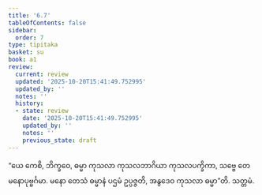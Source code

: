 ```yaml
---
title: '6.7'
tableOfContents: false
sidebar:
  order: 7
type: tipitaka
basket: su
book: a1
review:
  current: review
  updated: '2025-10-20T15:41:49.752995'
  updated_by: ''
  notes: ''
  history:
  - state: review
    date: '2025-10-20T15:41:49.752995'
    updated_by: ''
    notes: ''
    previous_state: draft
---
```



<DynamicBreadcrumb />


<ReviewStatus review={frontmatter.review} showDetails={true} />

<HypothesisAnnotation frontmatter={frontmatter} />

<Division number="57" book="a1" e="ch" v="15" p="10">

<Paragraph number="120" book="a1">
“ယေ ကေစိ, ဘိက္ခဝေ, ဓမ္မာ ကုသလာ ကုသလဘာဂိယာ ကုသလပက္ခိကာ, သဗ္ဗေ တေ မနောပုဗ္ဗင်္ဂမာ. မနော တေသံ ဓမ္မာနံ ပဌမံ ဥပ္ပဇ္ဇတိ, အနွဒေဝ ကုသလာ ဓမ္မာ”တိ.

</Paragraph>
</Division>

<Paragraph number="121" type="center" book="a1">
သတ္တမံ.
</Paragraph>